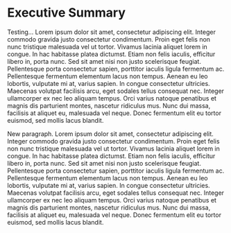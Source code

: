 # Executive Summary {.unnumbered}
Testing...
Lorem ipsum dolor sit amet, consectetur adipiscing elit. Integer commodo gravida justo consectetur condimentum. Proin eget felis non nunc tristique malesuada vel ut tortor. Vivamus lacinia aliquet lorem in congue. In hac habitasse platea dictumst. Etiam non felis iaculis, efficitur libero in, porta nunc. Sed sit amet nisi non justo scelerisque feugiat. Pellentesque porta consectetur sapien, porttitor iaculis ligula fermentum ac. Pellentesque fermentum elementum lacus non tempus. Aenean eu leo lobortis, vulputate mi at, varius sapien. In congue consectetur ultricies. Maecenas volutpat facilisis arcu, eget sodales tellus consequat nec. Integer ullamcorper ex nec leo aliquam tempus. Orci varius natoque penatibus et magnis dis parturient montes, nascetur ridiculus mus. Nunc dui massa, facilisis at aliquet eu, malesuada vel neque. Donec fermentum elit eu tortor euismod, sed mollis lacus blandit.

New paragraph. Lorem ipsum dolor sit amet, consectetur adipiscing elit. Integer commodo gravida justo consectetur condimentum. Proin eget felis non nunc tristique malesuada vel ut tortor. Vivamus lacinia aliquet lorem in congue. In hac habitasse platea dictumst. Etiam non felis iaculis, efficitur libero in, porta nunc. Sed sit amet nisi non justo scelerisque feugiat. Pellentesque porta consectetur sapien, porttitor iaculis ligula fermentum ac. Pellentesque fermentum elementum lacus non tempus. Aenean eu leo lobortis, vulputate mi at, varius sapien. In congue consectetur ultricies. Maecenas volutpat facilisis arcu, eget sodales tellus consequat nec. Integer ullamcorper ex nec leo aliquam tempus. Orci varius natoque penatibus et magnis dis parturient montes, nascetur ridiculus mus. Nunc dui massa, facilisis at aliquet eu, malesuada vel neque. Donec fermentum elit eu tortor euismod, sed mollis lacus blandit.

```{=openxml}
<w:p><w:r><w:br w:type="page"/></w:r></w:p>
```
